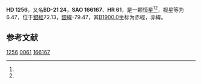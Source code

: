 {{Starbox begin
| name = HD 1256
}}
{{Starbox observe
| epoch = [[J2000.0|J2000.0]]
| constell = {{星座名待查}}<ref name=SIMBAD>{{cite web
 | url=http://simbad.u-strasbg.fr/simbad/sim-id?Ident=HR+61
 | title =Pulsating variable Star
 | publisher=Centre de Données astronomiques de Strasbourg
 | work=SIMBAD
 | accessdate=2012-07-13}}</ref><ref name=DATA>{{cite web
 | url=http://vizier.u-strasbg.fr/viz-bin/VizieR-5?-out.add=.&-source=5050&-corr=PK=HR&-out.max=9999&HR=61
 | title=VizieR Detailed Page
 | accessdate=2012-07-13
 | archive-date=2016-03-05
 | archive-url=https://web.archive.org/web/20160305020651/http://vizier.u-strasbg.fr/viz-bin/VizieR-5?-out.add=.&-source=5050&-corr=PK=HR&-out.max=9999&HR=61
 | dead-url=no
 }}</ref>
| 星官 = 
| ra = {{RA|0|16|42.5}}<ref name=SIMBAD /><ref name=DATA />
| dec = {{DEC|-20|12|38}}<ref name=SIMBAD /><ref name=DATA />
| appmag_v = 6.47<ref name=SIMBAD /><ref name=DATA />
}}
{{Starbox character
| class = B8III<ref name=SIMBAD /><ref name=DATA />
| b-v = -0.09<ref name=SIMBAD /><ref name=DATA />
| u-b = -0.48<ref name=SIMBAD /><ref name=DATA />
| r-i = <ref name=SIMBAD /><ref name=DATA />
| variable = 
}}
{{Starbox astrometry
| radial_v = -0.48
| prop_mo_ra = 19
| parallax = 
| p_error = 
}}
{{Starbox catalog
| names =BD-21 24，[[SAO星表|SAO]] 166167，[[HD星表|HD]] 1256，[[HR星表|HR]] 61}}
{{Starbox reference |Simbad=HR+61}}
{{Starbox end}}

'''HD 1256'''，又名'''BD-21 24'''，'''SAO 166167'''、'''HR 61'''，是一颗恒星<ref name=SIMBAD /><ref name=DATA />，视星等为6.47，位于[[銀道座標系|銀經]]72.13，[[銀道座標系|銀緯]]-79.47，其[[B1900.0|B1900.0]]坐标为赤經{{RA|0|11|38.1}}，赤緯{{DEC|-20|-79.47|57}}。

== 参考文献 ==
{{reflist}}

{{star-stub}}

[[Category:HD和HDE天體|1256]]
[[Category:HR天體|0061]]
[[Category:SAO天體|166167]]